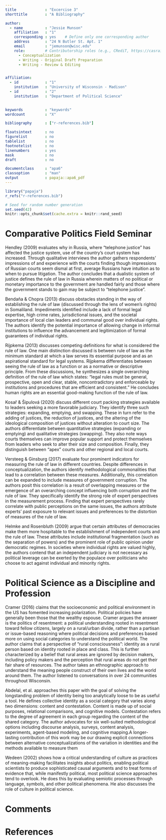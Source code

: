 ```yaml
---
title             : "Excercise 3"
shorttitle        : "A Bibliography"

author: 
  - name          : "Jessie Munson"
    affiliation   : "1"
    corresponding : yes    # Define only one corresponding author
    address       : "24 N Butler St. Apt. 1"
    email         : "jemunson@wisc.edu"
    role:         # Contributorship roles (e.g., CRediT, https://casrai.org/credit/)
      - Conceptualization
      - Writing - Original Draft Preparation
      - Writing - Review & Editing


affiliation:
  - id            : "1"
    institution   : "University of Wisconsin - Madison"
  - id            : "2"
    institution   : "Department of Political Science"

  
keywords          : "keywords"
wordcount         : "X"

bibliography      : ["r-references.bib"]

floatsintext      : no
figurelist        : no
tablelist         : no
footnotelist      : no
linenumbers       : yes
mask              : no
draft             : no

documentclass     : "apa6"
classoption       : "man"
output            : papaja::apa6_pdf
---
```


```r
library("papaja")
r_refs("r-references.bib")
```

```r
# Seed for random number generation
set.seed(42)
knitr::opts_chunk$set(cache.extra = knitr::rand_seed)
```

# Comparative Politics Field Seminar
  
  Hendley (2009) evaluates why in Russia, where “telephone justice” has affected the justice system, use of the country’s court system has increased. Through qualitative interviews the author gathers respondents’ impressions of and experience with the courts finding though impressions of Russian courts seem dismal at first, average Russians have intuition as to when to pursue litigation. The author concludes that a dualistic system of justice defines the rule of law in Russia wherein matters of no political or monetary importance to the government are handled fairly and those where the government stands to gain may be subject to “telephone justice”.
  
  Bendaña & Chopra (2013) discuss obstacles standing in the way of establishing the rule of law (discussed through the lens of women’s rights) in Somaliland. Impediments identified include a lack of formal legal expertise, high crime rates, jurisdictional issues, and the societal importance of local clan leaders and communal good over individual rights. The authors identify the potential importance of allowing change in informal institutions to influence the advancement and legitimization of formal guarantees of individual rights.
  
  Rijpkema (2013) discusses competing definitions for what is considered the rule of law. One main distinction discussed is between rule of law as the minimum standard at which a law serves its essential purpose and as an aspirational standard for legal systems. Rijpkema differentiates between seeing the rule of law as a function or as a normative or descriptive principle. From these discussions, he synthesizes a single overarching definition of the rule of law which states: “legal rules must be general, prospective, open and clear, stable, noncontradictory and enforceable by institutions and procedures that are efficient and consistent.” He concludes human rights are an essential good-making function of the rule of law.
  
  Kosař & Šipulová (2020) discuss different court packing strategies available to leaders seeking a more favorable judiciary. They identify three such strategies: expanding, emptying, and swapping. These in turn refer to the adding of justices, the reduction of justices, and the altering of the ideological composition of justices without alteration to court size. The authors differentiate between quantitative strategies (expanding or emptying) and qualitative strategies (swapping). They also note ways courts themselves can improve popular support and protect themselves from leaders who seek to alter their size and composition. Finally, they distinguish between “apex” courts and other regional and local courts. 
  
  Versteeg & Ginsburg (2017) evaluate four prominent indicators for measuring the rule of law in different countries. Despite differences in conceptualization, the authors identify methodological commonalities that lead to a correlation between these measures. Additionally, this correlation can be expanded to include measures of government corruption. The authors posit this correlation is a result of overlapping measures or the emergence of an overarching concept influencing both corruption and the rule of law. They specifically identify the strong role of expert perspectives in the measurement process. Finding that expert perspectives rarely correlate with public perceptions on the same issues, the authors attribute experts’ past exposure to relevant issues and preferences to the distortion of measures of the rule of law.
  
  Helmke and Rosenbluth (2009) argue that certain attributes of democracies make them more hospitable to the establishment of independent courts and the rule of law. These attributes include institutional fragmentation (such as the separation of powers) and the prominent role of public opinion under democratic regimes. In societies where individual rights are valued highly, the authors contend that an independent judiciary is not necessary as political leverage can be exerted by the populace over politicians who choose to act against individual and minority rights.


# Political Science as a Discipline and Profession

  Cramer (2016) claims that the socioeconomic and political environment in the US has fomented increasing polarization. Political policies have generally been those that the wealthy espouse. Cramer argues the answer is the politics of resentment: a political understanding rooted in resentment toward fellow citizens, largely on a rural/urban divide, rather than a partisan or issue-based reasoning where political decisions and preferences based more on using social categories to understand the political world. The author claims that a perspective of “rural consciousness”: identity as a rural person based on identity rooted in place and class. This is further characterized by a belief that rural areas are ignored by decision makers, including policy makers and the perception that rural areas do not get their fair share of resources. The author takes an ethnographic approach to understand the meaning people construct of their own lives and the world around them. The author listened to conversations in over 24 communities throughout Wisconsin.
  
  Abdelal, et al. approaches this paper with the goal of solving the longstanding problem of identity being too analytically loose to be as useful a tool. He defines collective identity as a social category that varies along two dimensions: content and contestation. Content is made up of social purposes, relational comparisons, and cognitive models. Contestation refers to the degree of agreement in each group regarding the content of the shared category. The author advocates for six well-suited methodological options including discourse analysis, surveys, content analysis, experiments, agent-based modeling, and cognitive mapping.A longer-lasting contribution of this work may be our drawing explicit connections between alternative conceptualizations of the variation in identities and the methods available to measure them
  
  Wedeen (2002) shows how a critical understanding of culture as practices of meaning-making facilitates insights about politics, enabling political scientists to produce sophisticated causal arguments and to treat forms of evidence that, while manifestly political, most political science approaches tend to overlook. He does this by evaluating semiotic processes through language, symbols, and other political phenomena. He also discusses the role of culture in political science.
  

# Comments


\newpage

# References

\begingroup
\setlength{\parindent}{-0.5in}
\setlength{\leftskip}{0.5in}

<div id="refs" custom-style="Bibliography"></div>
\endgroup
